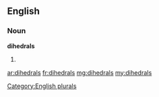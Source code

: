 ==English==

===Noun===
'''dihedrals'''

# {{plural of|[[dihedral]]}}

[[Category:English plurals]]

[[ar:dihedrals]]
[[fr:dihedrals]]
[[mg:dihedrals]]
[[my:dihedrals]]